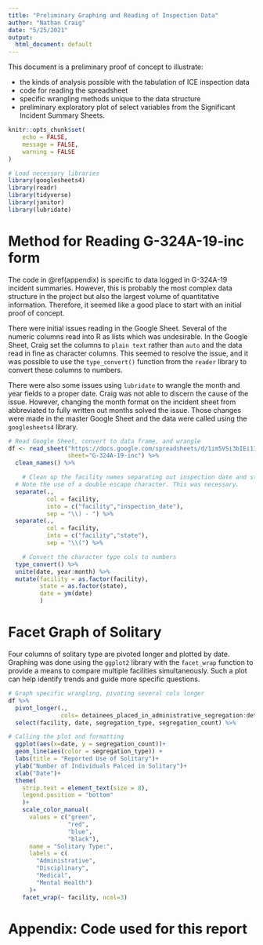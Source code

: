 ```yaml
---
title: "Preliminary Graphing and Reading of Inspection Data"
author: "Nathan Craig"
date: "5/25/2021"
output:
  html_document: default
---
```


This document is a preliminary proof of concept to illustrate:

-   the kinds of analysis possible with the tabulation of ICE inspection data
-   code for reading the spreadsheet
-   specific wrangling methods unique to the data structure
-   preliminary exploratory plot of select variables from the Significant Incident Summary Sheets.

```r
knitr::opts_chunk$set(
	echo = FALSE,
	message = FALSE,
	warning = FALSE
)
```

```r
# Load necessary libraries
library(googlesheets4)
library(readr)
library(tidyverse)
library(janitor)
library(lubridate)
```

# Method for Reading G-324A-19-inc form

The code in \@ref(appendix) is specific to data logged in G-324A-19 incident summaries. However, this is probably the most complex data structure in the project but also the largest volume of quantitative information. Therefore, it seemed like a good place to start with an initial proof of concept.

There were initial issues reading in the Google Sheet. Several of the numeric columns read into R as lists which was undesirable. In the Google Sheet, Craig set the columns to `plain text` rather than `auto` and the data read in fine as character columns. This seemed to resolve the issue, and it was possible to use the `type_convert()` function from the `reader` library to convert these columns to numbers.

There were also some issues using `lubridate` to wrangle the month and year fields to a proper date. Craig was not able to discern the cause of the issue. However, changing the month format on the incident sheet from abbreviated to fully written out months solved the issue. Those changes were made in the master Google Sheet and the data were called using the `googlesheets4` library.

```r
# Read Google Sheet, convert to data frame, and wrangle
df <- read_sheet("https://docs.google.com/spreadsheets/d/1im5VSi3bIEi13O8WQ56wEIXSyNEstbGMylXXgD9bAG0/edit#gid=1858227071",
                 sheet="G-324A-19-inc") %>% 
  clean_names() %>% 

    # Clean up the facility names separating out inspection date and state
  # Note the use of a double escape character. This was necessary.
  separate(.,
           col = facility,
           into = c("facility","inspection_date"),
           sep = "\\) - ") %>%
  separate(.,
           col = facility,
           into = c("facility","state"),
           sep = "\\(") %>% 

    # Convert the character type cols to numbers
  type_convert() %>% 
  unite(date, year:month) %>% 
  mutate(facility = as.factor(facility),
         state = as.factor(state),
         date = ym(date)
         )
```

# Facet Graph of Solitary

Four columns of solitary type are pivoted longer and plotted by date. Graphing was done using the `ggplot2` library with the `facet_wrap` function to provide a means to compare multiple facilities simultaneously. Such a plot can help identify trends and guide more specific questions.

```r
# Graph specific wrangling, pivoting several cols longer
df %>% 
  pivot_longer(.,
               cols= detainees_placed_in_administrative_segregation:detainees_placed_in_segregation_for_mental_health_reasons,names_to = "segregation_type", values_to = "segregation_count") %>% 
  select(facility, date, segregation_type, segregation_count) %>% 

# Calling the plot and formatting
  ggplot(aes(x=date, y = segregation_count))+
  geom_line(aes(color = segregation_type)) +
  labs(title = "Reported Use of Solitary")+
  ylab("Number of Individuals Palced in Solitary")+
  xlab("Date")+
  theme(
    strip.text = element_text(size = 8),
    legend.position = "bottom"
    )+
    scale_color_manual(
      values = c("green",
                 "red",
                 "blue",
                 "black"),
      name = "Solitary Type:",
      labels = c(
        "Administrative",
        "Disciplinary",
        "Medical",
        "Mental Health")
      )+
    facet_wrap(~ facility, ncol=3)
```

# Appendix: Code used for this report {#appendix}

```r

```
